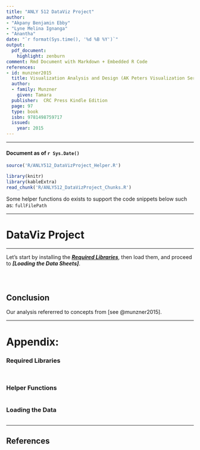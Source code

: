 ```yaml
---
title: "ANLY 512 DataViz Project"
author:
- "Akpany Benjamin Ebby"
- "Lyne Melina Ignanga"
- "Anantha"
date: "`r format(Sys.time(), '%d %B %Y')`"
output:
  pdf_document:
    highlight: zenburn
comment: Rmd Document with Markdown + Embedded R Code
references:
- id: munzner2015
  title: Visualization Analysis and Design (AK Peters Visualization Series)
  author:
  - family: Munzner
    given: Tamara
  publisher:  CRC Press Kindle Edition
  page: 97
  type: book
  isbn: 9781498759717
  issued:
    year: 2015
---
```


---

#### Document as of `r Sys.Date()`

```r

source('R/ANLY512_DataVizProject_Helper.R')

```

```r

library(knitr)
library(kableExtra)
read_chunk('R/ANLY512_DataVizProject_Chunks.R')

```

Some helper functions do exists to support the code snippets below such as: ```fullFilePath```

---

# DataViz Project

---

Let's start by installing the __*[Required Libraries]*__, then load them, and proceed to __*[Loading the Data Sheets]*__.

```r
```

```r
```

```r
```

## Conclusion

Our analysis refererred to concepts from [see @munzner2015].

---

# Appendix:

### Required Libraries

```r
```

```r
```

### Helper Functions

```r
```

### Loading the Data

```r
```

---

## References
